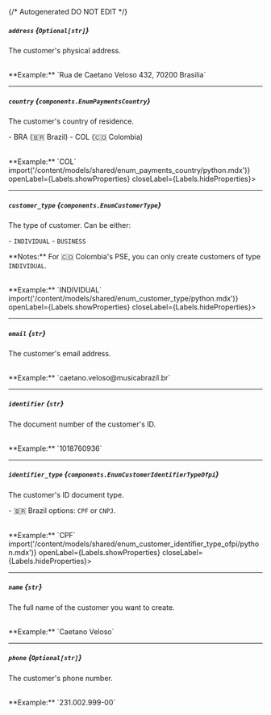 {/* Autogenerated DO NOT EDIT  */}

##### `address` *{`Optional[str]`}*
The customer's physical address.

<br/>
**Example:** `Rua de Caetano Veloso 432, 70200 Brasilia`

---
##### `country` *{`components.EnumPaymentsCountry`}*
The customer's country of residence.


\-  BRA (🇧🇷 Brazil)
\-  COL (🇨🇴 Colombia)

<br/>
**Example:** `COL`
<Collapsible content={() => import('/content/models/shared/enum_payments_country/python.mdx')} openLabel={Labels.showProperties} closeLabel={Labels.hideProperties}>
</Collapsible>

---
##### `customer_type` *{`components.EnumCustomerType`}*
The type of customer. Can be either:

  \- `INDIVIDUAL`
  \- `BUSINESS`
    

\*\*Notes:\*\* For 🇨🇴 Colombia's PSE, you can only create customers of type `INDIVIDUAL`.

<br/>
**Example:** `INDIVIDUAL`
<Collapsible content={() => import('/content/models/shared/enum_customer_type/python.mdx')} openLabel={Labels.showProperties} closeLabel={Labels.hideProperties}>
</Collapsible>

---
##### `email` *{`str`}*
The customer's email address.

<br/>
**Example:** `caetano.veloso@musicabrazil.br`

---
##### `identifier` *{`str`}*
The document number of the customer's ID.

<br/>
**Example:** `1018760936`

---
##### `identifier_type` *{`components.EnumCustomerIdentifierTypeOfpi`}*
The customer's ID document type.

\- 🇧🇷 Brazil options: `CPF` or `CNPJ`.

<br/>
**Example:** `CPF`
<Collapsible content={() => import('/content/models/shared/enum_customer_identifier_type_ofpi/python.mdx')} openLabel={Labels.showProperties} closeLabel={Labels.hideProperties}>
</Collapsible>

---
##### `name` *{`str`}*
The full name of the customer you want to create.

<br/>
**Example:** `Caetano Veloso`

---
##### `phone` *{`Optional[str]`}*
The customer's phone number.

<br/>
**Example:** `231.002.999-00`


